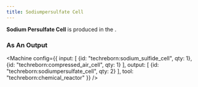 ```yaml
---
title: Sodiumpersulfate Cell
---
```


<ItemImage file="sodiumpersulfate_cell" alt="Sodiumpersulfate Cell" size="200" />


**Sodium Persulfate Cell** is produced in the <McItem slug="techreborn:chemical_reactor" />.

### As An Output

<Machine config={{
  input: [
    {id: "techreborn:sodium_sulfide_cell", qty: 1},
    {id: "techreborn:compressed_air_cell", qty: 1}
  ],
  output: [
    {id: "techreborn:sodiumpersulfate_cell", qty: 2}
  ],
  tool: "techreborn:chemical_reactor"
}} />
